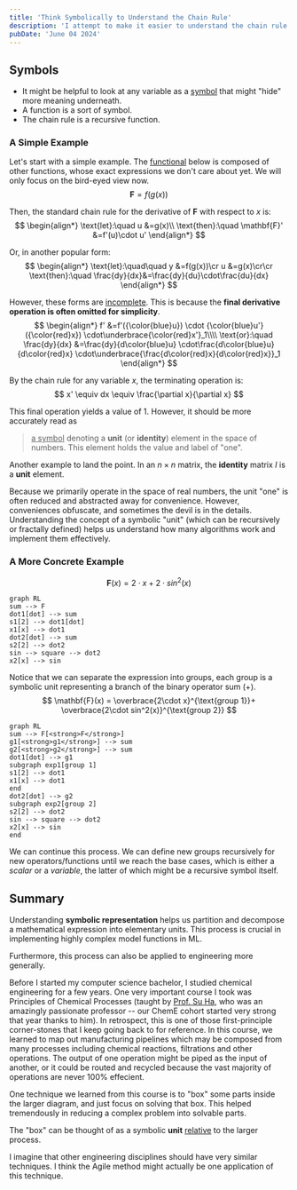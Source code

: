 ```yaml
---
title: 'Think Symbolically to Understand the Chain Rule'
description: 'I attempt to make it easier to understand the chain rule.'
pubDate: 'June 04 2024'
---
```


## Symbols

- It might be helpful to look at any variable as a [symbol](https://docs.github.com/en/repositories/working-with-files/using-files/navigating-code-on-github#using-the-symbols-pane) that might "hide" more meaning underneath.
- A function is a sort of symbol.
- The chain rule is a recursive function.

### A Simple Example

Let's start with a simple example. The [functional](https://en.wikipedia.org/wiki/Higher-order_function) below is composed of other functions, whose exact expressions we don't care about yet. We will only focus on the bird-eyed view now.
$$
\mathbf{F}=f(g(x))
$$

Then, the standard chain rule for the derivative of $\mathbf{F}$ with respect to $x$ is:
$$
\begin{align*}
\text{let}:\quad
	u &=g(x)\\
\text{then}:\quad
\mathbf{F}' &=f'(u)\cdot u'
\end{align*}
$$

Or, in another popular form:
$$
\begin{align*}
\text{let}:\quad\quad
	y &=f(g(x))\cr
	u &=g(x)\cr\cr
\text{then}:\quad
\frac{dy}{dx}&=\frac{dy}{du}\cdot\frac{du}{dx}
\end{align*}
$$

However, these forms are <u>incomplete</u>. This is because the **final derivative operation is often omitted for simplicity**.
$$
\begin{align*}
f'
	&=f'({\color{blue}u})
	\cdot {\color{blue}u'}({\color{red}x})
	\cdot\underbrace{\color{red}x'}_1\\\\
\text{or}:\quad
\frac{dy}{dx}
	&=\frac{dy}{d\color{blue}u}
	\cdot\frac{d\color{blue}u}{d\color{red}x}
	\cdot\underbrace{\frac{d\color{red}x}{d\color{red}x}}_1
\end{align*}
$$

By the chain rule for any variable $x$, the terminating operation is:
$$
x' \equiv dx \equiv \frac{\partial x}{\partial x}
$$

This final operation yields a value of $1$. However, it should be more accurately read as

> <u>a symbol</u> denoting a **unit** (or **identity**) element in the space of numbers. This element holds the value and label of "one".

Another example to land the point. In an $n\times n$ matrix, the $\mathbf{identity}$ matrix $I$ is a $\mathbf{unit}$ element.

Because we primarily operate in the space of real numbers, the unit "one" is often reduced and abstracted away for convenience. However, conveniences obfuscate, and sometimes the devil is in the details. Understanding the concept of a symbolic "unit" (which can be recursively or fractally defined) helps us understand how many algorithms work and implement them effectively.


### A More Concrete Example

$$
\mathbf{F}(x) = 2\cdot x+2\cdot sin^2(x)
$$

```mermaid
graph RL
sum --> F
dot1[dot] --> sum
s1[2] --> dot1[dot]
x1[x] --> dot1
dot2[dot] --> sum
s2[2] --> dot2
sin --> square --> dot2
x2[x] --> sin
```

Notice that we can separate the expression into groups, each group is a symbolic unit representing a branch of the binary operator sum $(+)$.
$$
\mathbf{F}(x) =
\overbrace{2\cdot x}^{\text{group 1}}+
\overbrace{2\cdot sin^2(x)}^{\text{group 2}}
$$

```mermaid
graph RL
sum --> F[<strong>F</strong>]
g1[<strong>g1</strong>] --> sum
g2[<strong>g2</strong>] --> sum
dot1[dot] --> g1
subgraph exp1[group 1]
s1[2] --> dot1
x1[x] --> dot1
end
dot2[dot] --> g2
subgraph exp2[group 2]
s2[2] --> dot2
sin --> square --> dot2
x2[x] --> sin
end
```

We can continue this process. We can define new groups recursively for new operators/functions until we reach the base cases, which is either a *scalar* or a *variable*, the latter of which might be a recursive symbol itself.

## Summary

Understanding **symbolic representation** helps us partition and decompose a mathematical expression into elementary units. This process is crucial in implementing highly complex model functions in ML.

Furthermore, this process can also be applied to engineering more generally.

Before I started my computer science bachelor, I studied chemical engineering for a few years. One very important course I took was Principles of Chemical Processes (taught by [Prof. Su Ha](https://voiland.wsu.edu/vsceb-personnel-faculty/su-ha/), who was an amazingly passionate professor -- our ChemE cohort started very strong that year thanks to him). In retrospect, this is one of those first-principle corner-stones that I keep going back to for reference. In this course, we learned to map out manufacturing pipelines which may be composed from many processes including chemical reactions, filtrations and other operations. The output of one operation might be piped as the input of another, or it could be routed and recycled because the vast majority of operations are never 100% effecient.

One technique we learned from this course is to "box" some parts inside the larger diagram, and just focus on solving that box. This helped tremendously in reducing a complex problem into solvable parts.

The "box" can be thought of as a symbolic **unit** <u>relative</u> to the larger process.

I imagine that other engineering disciplines should have very similar techniques. I think the Agile method might actually be one application of this technique.

